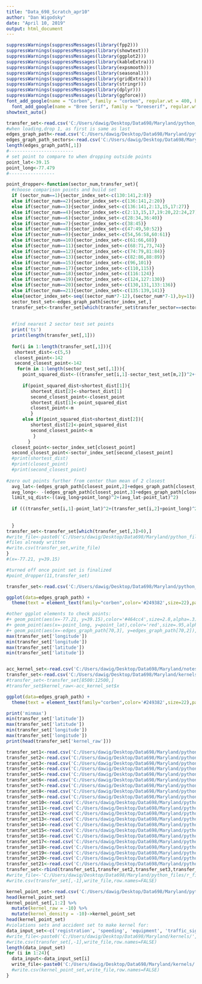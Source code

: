 ---
title: "Data_698_Scratch_apr10"
author: "Dan Wigodsky"
date: "April 10, 2019"
output: html_document
---



```{r load-packages}
suppressWarnings(suppressMessages(library(fpp2)))
suppressWarnings(suppressMessages(library(showtext)))
suppressWarnings(suppressMessages(library(ggplot2)))
suppressWarnings(suppressMessages(library(kableExtra)))
suppressWarnings(suppressMessages(library(expsmooth)))
suppressWarnings(suppressMessages(library(seasonal)))
suppressWarnings(suppressMessages(library(gridExtra)))
suppressWarnings(suppressMessages(library(stringr)))
suppressWarnings(suppressMessages(library(dplyr)))
suppressWarnings(suppressMessages(library(ggforce)))
font_add_google(name = "Corben", family = "corben", regular.wt = 400, bold.wt = 700)
  font_add_google(name = "Bree Serif", family = "breeserif", regular.wt = 400, bold.wt = 700)
showtext_auto()
``` 


```{r points_choice,fig.showtext = TRUE,echo=FALSE,fig.height=11,fig.width=11,warning=FALSE,eval=TRUE}
transfer_set<-read.csv('C:/Users/dawig/Desktop/Data698/Maryland/python_files/r_files/transfer_set.csv')
#when loading,drop 1, as first is same as last
edges_graph_path<-read.csv('C:/Users/dawig/Desktop/Data698/Maryland/python_files/r_files/edges_graph_path.csv')[1:141,]
edges_graph_path_sectors<-read.csv('C:/Users/dawig/Desktop/Data698/Maryland/python_files/r_files/edges_graph_path_sectors.csv')
length(edges_graph_path[,1])
#------------------------
# set point to compare to when dropping outside points
point_lat<-39.15
point_long<-77.479
#-----------------

point_dropper<-function(sector_num,transfer_set){
  #choose comparison points and build set
  if (sector_num==1){sector_index_set<-c(130:141,2:8)}
  else if(sector_num==2){sector_index_set<-c(136:141,2:20)}
  else if(sector_num==3){sector_index_set<-c(136:141,2:13,15,17:27)}
  else if(sector_num==4){sector_index_set<-c(2:13,15,17,19:20,22:24,27)}
  else if(sector_num==6){sector_index_set<-c(28:34,36:40)}
  else if(sector_num==7){sector_index_set<-c(38:45)}
  else if(sector_num==8){sector_index_set<-c(47:49,50:52)}
  else if(sector_num==9){sector_index_set<-c(54,56:58,60:61)}
  else if(sector_num==10){sector_index_set<-c(61:66,68)}
  else if(sector_num==11){sector_index_set<-c(68:71,73,74)}
  else if(sector_num==12){sector_index_set<-c(74:79,81:84)}
  else if(sector_num==13){sector_index_set<-c(82:86,88:89)}
  else if(sector_num==15){sector_index_set<-c(96,101)}
  else if(sector_num==17){sector_index_set<-c(110,115)}
  else if(sector_num==18){sector_index_set<-c(116:124)}
  else if(sector_num==19){sector_index_set<-c(124,127:130)}
  else if(sector_num==20){sector_index_set<-c(130,131,133:136)}
  else if(sector_num==21){sector_index_set<-c(135:139,141)}
  else{sector_index_set<-seq((sector_num*7-12),(sector_num*7-1),by=1)}
  sector_test_set<-edges_graph_path[sector_index_set,]
  transfer_set<-transfer_set[which(transfer_set$transfer_sector==sector_num ),]
  
  
  #find nearest 2 sector test set points
  print('ts')
  print(length(transfer_set[,1]))
  
  for(i in 1:length(transfer_set[,1])){
   shortest_dist<-c(5,5)
   closest_point<-142
   second_closest_point<-142
    for(m in 1:length(sector_test_set[,1])){
      point_squared_dist<-((transfer_set[i,1]-sector_test_set[m,2])^2+(-transfer_set[i,2]-sector_test_set[m,3])^2)
     
      if(point_squared_dist<shortest_dist[1]){
         shortest_dist[2]<-shortest_dist[1]
         second_closest_point<-closest_point
         shortest_dist[1]<-point_squared_dist
         closest_point<-m
         }
      else if(point_squared_dist<shortest_dist[2]){
         shortest_dist[2]<-point_squared_dist
         second_closest_point<-m
          }
        }
  closest_point<-sector_index_set[closest_point]
  second_closest_point<-sector_index_set[second_closest_point]
  #print(shortest_dist)
  #print(closest_point)
  #print(second_closest_point) 
  
#zero out points further from center than mean of 2 closest
  avg_lat<-(edges_graph_path[closest_point,2]+edges_graph_path[closest_point,2])/2
  avg_long<- -(edges_graph_path[closest_point,3]+edges_graph_path[closest_point,3])/2
  limit_sq_dist<-((avg_long+point_long)^2+(avg_lat-point_lat)^2)
 
  if (((transfer_set[i,1]-point_lat)^2+(transfer_set[i,2]+point_long)^2)-limit_sq_dist>0){transfer_set[i,3]<-0}
  
  
  }
transfer_set<-transfer_set[which(transfer_set[,3]>0),]
#write_file<-paste0('C:/Users/dawig/Desktop/Data698/Maryland/python_files/r_files/points_attempt_b',sector_num,'.csv')
#files already written
#write.csv(transfer_set,write_file)
}
#(x=-77.21, y=39.15)

#turned off once point set is finalized
#point_dropper(11,transfer_set)


```

```{r kernel_points,fig.showtext = TRUE,echo=FALSE,fig.height=8,fig.width=8,warning=FALSE,eval=TRUE}


transfer_set<-read.csv('C:/Users/dawig/Desktop/Data698/Maryland/python_files/r_files/kernel_point_set.csv')

ggplot(data=edges_graph_path) +
  theme(text = element_text(family="corben",color='#249382',size=22),panel.background = element_rect(fill = '#f4f4ef'),panel.grid.major = element_blank(), panel.grid.minor = element_blank())+ geom_circle(aes(x0=-77.21, y0=39.15, r=.32))+geom_point(data=transfer_set,aes(x=longitude,y=latitude),alpha=.3,size=2,color='#3771ce')+ geom_circle(aes(x0=-77.2, y0=39.1, r=.01983))+ geom_circle(aes(x0=-77.2, y0=39.1397, r=.01983))+ geom_circle(aes(x0=-77.2, y0=39.1793, r=.01983))

#other ggplot elements to check points:
#+ geom_point(aes(x=-77.21, y=39.15),color='#464cc4',size=2.8,alpha=.3)
#+ geom_point(aes(x=-point_long, y=point_lat),color='red',size=.95,alpha=.3)
#+ geom_point(aes(x=-edges_graph_path[70,3], y=edges_graph_path[70,2]),color='red',size=3,alpha=.3)
max(transfer_set['longitude'])
min(transfer_set['longitude'])
max(transfer_set['latitude'])
min(transfer_set['latitude'])


acc_kernel_set<-read.csv('C:/Users/dawig/Desktop/Data698/Maryland/notes/accident_more_info/divided_kernel.csv')
transfer_set<-read.csv('C:/Users/dawig/Desktop/Data698/Maryland/kernels/stopping_violations_kernel.csv')
#transfer_set<-transfer_set[8500:12500,]
#transfer_set$kernel_raw<-acc_kernel_set$x

ggplot(data=edges_graph_path) +
  theme(text = element_text(family="corben",color='#249382',size=22),panel.background = element_rect(fill = '#f4f4ef'),panel.grid.major = element_blank(), panel.grid.minor = element_blank(),legend.position="none")+ geom_circle(aes(x0=-77.21, y0=39.15, r=.32))+geom_point(data=transfer_set,aes(x=longitude,y=latitude,color=kernel_raw^.2),alpha=.3,size=2)

print('minmax')
min(transfer_set['latitude'])
max(transfer_set['latitude'])
min(transfer_set['longitude'])
max(transfer_set['longitude'])
print(head(transfer_set['kernel_raw']))

```  
  
  
```{r data-merge,fig.showtext = TRUE,eval=FALSE,fig.height=8,fig.width=8,warning=FALSE,eval=TRUE}


transfer_set1<-read.csv('C:/Users/dawig/Desktop/Data698/Maryland/python_files/r_files/points_attempt_b1.csv')
transfer_set2<-read.csv('C:/Users/dawig/Desktop/Data698/Maryland/python_files/r_files/points_attempt_b2.csv')
transfer_set3<-read.csv('C:/Users/dawig/Desktop/Data698/Maryland/python_files/r_files/points_attempt_b3.csv')
transfer_set4<-read.csv('C:/Users/dawig/Desktop/Data698/Maryland/python_files/r_files/points_attempt_b4.csv')
transfer_set5<-read.csv('C:/Users/dawig/Desktop/Data698/Maryland/python_files/r_files/points_attempt_b5.csv')
transfer_set6<-read.csv('C:/Users/dawig/Desktop/Data698/Maryland/python_files/r_files/points_attempt_b6.csv')
transfer_set7<-read.csv('C:/Users/dawig/Desktop/Data698/Maryland/python_files/r_files/points_attempt_b7.csv')
transfer_set8<-read.csv('C:/Users/dawig/Desktop/Data698/Maryland/python_files/r_files/points_attempt_b8.csv')
transfer_set9<-read.csv('C:/Users/dawig/Desktop/Data698/Maryland/python_files/r_files/points_attempt_b9.csv')
transfer_set10<-read.csv('C:/Users/dawig/Desktop/Data698/Maryland/python_files/r_files/points_attempt_b10.csv')
transfer_set11<-read.csv('C:/Users/dawig/Desktop/Data698/Maryland/python_files/r_files/points_attempt_b11.csv')
transfer_set12<-read.csv('C:/Users/dawig/Desktop/Data698/Maryland/python_files/r_files/points_attempt_b12.csv')
transfer_set13<-read.csv('C:/Users/dawig/Desktop/Data698/Maryland/python_files/r_files/points_attempt_b13.csv')
transfer_set14<-read.csv('C:/Users/dawig/Desktop/Data698/Maryland/python_files/r_files/points_attempt_b14.csv')
transfer_set15<-read.csv('C:/Users/dawig/Desktop/Data698/Maryland/python_files/r_files/points_attempt_b15.csv')
transfer_set16<-read.csv('C:/Users/dawig/Desktop/Data698/Maryland/python_files/r_files/points_attempt_b16.csv')
transfer_set17<-read.csv('C:/Users/dawig/Desktop/Data698/Maryland/python_files/r_files/points_attempt_b17.csv')
transfer_set18<-read.csv('C:/Users/dawig/Desktop/Data698/Maryland/python_files/r_files/points_attempt_b18.csv')
transfer_set19<-read.csv('C:/Users/dawig/Desktop/Data698/Maryland/python_files/r_files/points_attempt_b19.csv')
transfer_set20<-read.csv('C:/Users/dawig/Desktop/Data698/Maryland/python_files/r_files/points_attempt_b20.csv')
transfer_set21<-read.csv('C:/Users/dawig/Desktop/Data698/Maryland/python_files/r_files/points_attempt_b21.csv')
transfer_set<-rbind(transfer_set1,transfer_set2,transfer_set3,transfer_set4,transfer_set5,transfer_set6,transfer_set7,transfer_set8,transfer_set9,transfer_set10,transfer_set11,transfer_set12,transfer_set13,transfer_set14,transfer_set15,transfer_set16,transfer_set17,transfer_set18,transfer_set19,transfer_set20,transfer_set21)
#write_file<-'C:/Users/dawig/Desktop/Data698/Maryland/python_files/r_files/kernel_point_set.csv'
#write.csv(transfer_set[,-1],write_file,row.names=FALSE)
```  

```{r create_kernel_blanks,fig.showtext = TRUE,eval=FALSE,fig.height=8,fig.width=8,warning=FALSE}
kernel_point_set<-read.csv('C:/Users/dawig/Desktop/Data698/Maryland/python_files/r_files/kernel_point_set.csv')
head(kernel_point_set)
kernel_point_set[,1:2] %>% 
  mutate(kernel_raw = -10) %>% 
  mutate(kernel_density = -10)->kernel_point_set
head(kernel_point_set)
#violations sets and accident set to make kernel for:
data_input_set<-c('registration', 'speeding', 'equipment', 'traffic_sign', 'stopping_violations', 'alcohol', 'cellphone_and_distracted_driving', 'seatbelt', 'lane_use', 'turning', 'aggressive_driving', 'scene_of_accident', 'right_side_violations', 'emergency_vehicle_violations', 'violations_by_pedestrians', 'parking', 'following_closely', 'driver_care_for_pedestrian', 'right-of-way', 'wrong_way', 'slow_driving', 'school_bus','miscellaneous','accidents')
#write_file<-paste0('C:/Users/dawig/Desktop/Data698/Maryland/kernels/',data_input,'blank.csv')
#write.csv(transfer_set[,-1],write_file,row.names=FALSE)
length(data_input_set)
for (i in 1:24){
  data_input<-data_input_set[i]
  write_file<-paste0('C:/Users/dawig/Desktop/Data698/Maryland/kernels/',data_input,'_blank.csv')
  #write.csv(kernel_point_set,write_file,row.names=FALSE)
}
```
  
  
